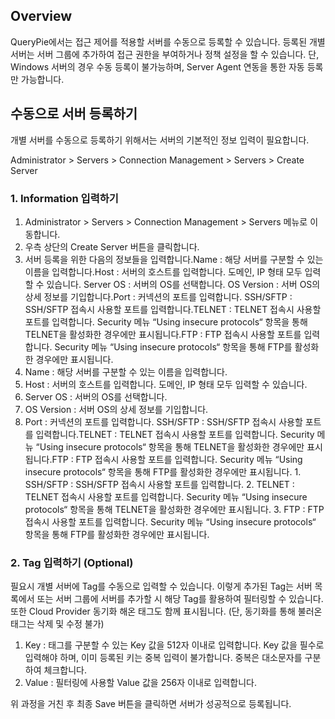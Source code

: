 ## Overview
QueryPie에서는 접근 제어를 적용할 서버를 수동으로 등록할 수 있습니다. 등록된 개별 서버는 서버 그룹에 추가하여 접근 권한을 부여하거나 정책 설정을 할 수 있습니다. 단, Windows 서버의 경우 수동 등록이 불가능하며, Server Agent 연동을 통한 자동 등록만 가능합니다.

## 수동으로 서버 등록하기
개별 서버를 수동으로 등록하기 위해서는 서버의 기본적인 정보 입력이 필요합니다. 

Administrator > Servers > Connection Management > Servers > Create Server

### 1. Information 입력하기
1. Administrator > Servers > Connection Management > Servers 메뉴로 이동합니다.
2. 우측 상단의 Create Server 버튼을 클릭합니다.
3. 서버 등록을 위한 다음의 정보들을 입력합니다.Name : 해당 서버를 구분할 수 있는 이름을 입력합니다.Host : 서버의 호스트를 입력합니다. 도메인, IP 형태 모두 입력할 수 있습니다. Server OS : 서버의 OS를 선택합니다. OS Version : 서버 OS의 상세 정보를 기입합니다.Port : 커넥션의 포트를 입력합니다. SSH/SFTP : SSH/SFTP 접속시 사용할 포트를 입력합니다.TELNET : TELNET 접속시 사용할 포트를 입력합니다. Security 메뉴 “Using insecure protocols“ 항목을 통해 TELNET을 활성화한 경우에만 표시됩니다.FTP : FTP 접속시 사용할 포트를 입력합니다. Security 메뉴 “Using insecure protocols“ 항목을 통해 FTP를 활성화한 경우에만 표시됩니다.
  1. Name : 해당 서버를 구분할 수 있는 이름을 입력합니다.
  2. Host : 서버의 호스트를 입력합니다. 도메인, IP 형태 모두 입력할 수 있습니다. 
  3. Server OS : 서버의 OS를 선택합니다. 
  4. OS Version : 서버 OS의 상세 정보를 기입합니다.
  5. Port : 커넥션의 포트를 입력합니다. SSH/SFTP : SSH/SFTP 접속시 사용할 포트를 입력합니다.TELNET : TELNET 접속시 사용할 포트를 입력합니다. Security 메뉴 “Using insecure protocols“ 항목을 통해 TELNET을 활성화한 경우에만 표시됩니다.FTP : FTP 접속시 사용할 포트를 입력합니다. Security 메뉴 “Using insecure protocols“ 항목을 통해 FTP를 활성화한 경우에만 표시됩니다.
    1. SSH/SFTP : SSH/SFTP 접속시 사용할 포트를 입력합니다.
    2. TELNET : TELNET 접속시 사용할 포트를 입력합니다. Security 메뉴 “Using insecure protocols“ 항목을 통해 TELNET을 활성화한 경우에만 표시됩니다.
    3. FTP : FTP 접속시 사용할 포트를 입력합니다. Security 메뉴 “Using insecure protocols“ 항목을 통해 FTP를 활성화한 경우에만 표시됩니다.

### 2. Tag 입력하기 (Optional)
필요시 개별 서버에 Tag를 수동으로 입력할 수 있습니다. 이렇게 추가된 Tag는 서버 목록에서 또는 서버 그룹에 서버를 추가할 시 해당 Tag를 활용하여 필터링할 수 있습니다. 또한 Cloud Provider 동기화 해온 태그도 함께 표시됩니다. (단, 동기화를 통해 불러온 태그는 삭제 및 수정 불가)

1. Key : 태그를 구분할 수 있는 Key 값을 512자 이내로 입력합니다. Key 값을 필수로 입력해야 하며, 이미 등록된 키는 중복 입력이 불가합니다. 중복은 대소문자를 구분하여 체크합니다. 
2. Value : 필터링에 사용할 Value 값을 256자 이내로 입력합니다.

위 과정을 거친 후 최종 Save 버튼을 클릭하면 서버가 성공적으로 등록됩니다. 
